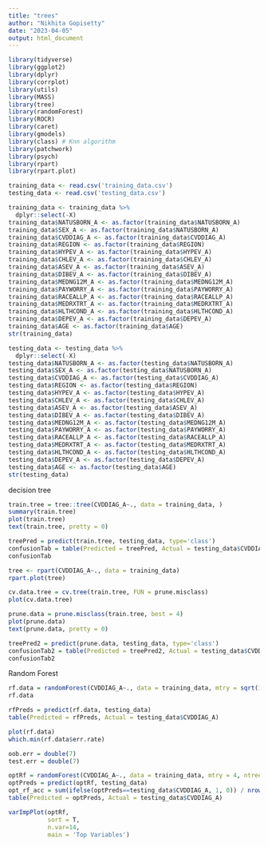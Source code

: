 ```yaml
---
title: "trees"
author: "Nikhita Gopisetty"
date: "2023-04-05"
output: html_document
---
```


```r
library(tidyverse)
library(ggplot2)
library(dplyr)
library(corrplot)
library(utils)
library(MASS)
library(tree)
library(randomForest)
library(ROCR)
library(caret)
library(gmodels)
library(class) # Knn algorithm
library(patchwork)
library(psych)
library(rpart)
library(rpart.plot)
```

```r
training_data <- read.csv('training_data.csv')
testing_data <- read.csv('testing_data.csv')
```

```r
training_data <- training_data %>% 
  dplyr::select(-X)
training_data$NATUSBORN_A <- as.factor(training_data$NATUSBORN_A)
training_data$SEX_A <- as.factor(training_data$NATUSBORN_A)
training_data$CVDDIAG_A <- as.factor(training_data$CVDDIAG_A)
training_data$REGION <- as.factor(training_data$REGION)
training_data$HYPEV_A <- as.factor(training_data$HYPEV_A)
training_data$CHLEV_A <- as.factor(training_data$CHLEV_A)
training_data$ASEV_A <- as.factor(training_data$ASEV_A)
training_data$DIBEV_A <- as.factor(training_data$DIBEV_A)
training_data$MEDNG12M_A <- as.factor(training_data$MEDNG12M_A)
training_data$PAYWORRY_A <- as.factor(training_data$PAYWORRY_A)
training_data$RACEALLP_A <- as.factor(training_data$RACEALLP_A)
training_data$MEDRXTRT_A <- as.factor(training_data$MEDRXTRT_A)
training_data$HLTHCOND_A <- as.factor(training_data$HLTHCOND_A)
training_data$DEPEV_A <- as.factor(training_data$DEPEV_A)
training_data$AGE <- as.factor(training_data$AGE)
str(training_data)
```

```r
testing_data <- testing_data %>% 
  dplyr::select(-X)
testing_data$NATUSBORN_A <- as.factor(testing_data$NATUSBORN_A)
testing_data$SEX_A <- as.factor(testing_data$NATUSBORN_A)
testing_data$CVDDIAG_A <- as.factor(testing_data$CVDDIAG_A)
testing_data$REGION <- as.factor(testing_data$REGION)
testing_data$HYPEV_A <- as.factor(testing_data$HYPEV_A)
testing_data$CHLEV_A <- as.factor(testing_data$CHLEV_A)
testing_data$ASEV_A <- as.factor(testing_data$ASEV_A)
testing_data$DIBEV_A <- as.factor(testing_data$DIBEV_A)
testing_data$MEDNG12M_A <- as.factor(testing_data$MEDNG12M_A)
testing_data$PAYWORRY_A <- as.factor(testing_data$PAYWORRY_A)
testing_data$RACEALLP_A <- as.factor(testing_data$RACEALLP_A)
testing_data$MEDRXTRT_A <- as.factor(testing_data$MEDRXTRT_A)
testing_data$HLTHCOND_A <- as.factor(testing_data$HLTHCOND_A)
testing_data$DEPEV_A <- as.factor(testing_data$DEPEV_A)
testing_data$AGE <- as.factor(testing_data$AGE)
str(testing_data)
```

decision tree
```r
train.tree = tree::tree(CVDDIAG_A~., data = training_data, )
summary(train.tree)
plot(train.tree)
text(train.tree, pretty = 0)
```
```r
treePred = predict(train.tree, testing_data, type='class')
confusionTab = table(Predicted = treePred, Actual = testing_data$CVDDIAG_A)
confusionTab
```

```r
tree <- rpart(CVDDIAG_A~., data = training_data)
rpart.plot(tree)
```

```r
cv.data.tree = cv.tree(train.tree, FUN = prune.misclass)
plot(cv.data.tree)

prune.data = prune.misclass(train.tree, best = 4)
plot(prune.data)
text(prune.data, pretty = 0)

treePred2 = predict(prune.data, testing_data, type='class')
confusionTab2 = table(Predicted = treePred2, Actual = testing_data$CVDDIAG_A)
confusionTab2
```


Random Forest
```r
rf.data = randomForest(CVDDIAG_A~., data = training_data, mtry = sqrt(14), ntree = 500)
rf.data

rfPreds = predict(rf.data, testing_data)
table(Predicted = rfPreds, Actual = testing_data$CVDDIAG_A)

plot(rf.data)
which.min(rf.data$err.rate)

oob.err = double(7)
test.err = double(7)
```
```r
optRf = randomForest(CVDDIAG_A~., data = training_data, mtry = 4, ntree = 500)
optPreds = predict(optRf, testing_data)
opt_rf_acc = sum(ifelse(optPreds==testing_data$CVDDIAG_A, 1, 0)) / nrow(testing_data)
table(Predicted = optPreds, Actual = testing_data$CVDDIAG_A)

varImpPlot(optRf,
           sort = T,
           n.var=14,
           main = 'Top Variables')
```

